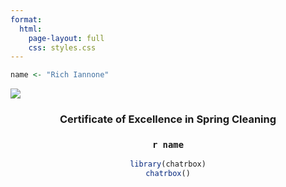 ```yaml
---
format: 
  html:
    page-layout: full
    css: styles.css
---
```


```r
name <- "Rich Iannone"
```

![](ribbon.jpg)

<center>

### Certificate of Excellence in Spring Cleaning

### `r name`

```r
library(chatrbox)
chatrbox()


```

</center>
